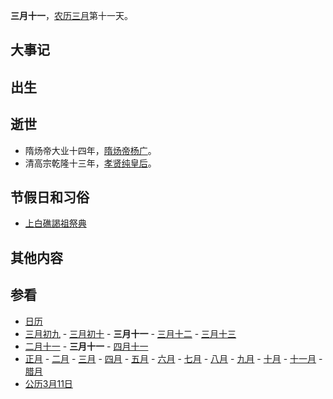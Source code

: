 {{Lunar03Calendar}}
'''三月十一'''，[[农历|农历]][[三月_(农历)|三月]]第十一天。

== 大事记 ==

== 出生 ==

== 逝世 ==
*隋炀帝大业十四年，[[隋炀帝|隋炀帝]][[杨广|杨广]]。
*清高宗乾隆十三年，[[孝贤纯皇后|孝贤纯皇后]]。

== 节假日和习俗 ==
*[[上白礁謁祖祭典|上白礁謁祖祭典]]

== 其他内容 ==

== 参看 ==
*[[历史上的今天|日历]]
*[[三月初九|三月初九]] - [[三月初十|三月初十]] - '''三月十一''' - [[三月十二|三月十二]] - [[三月十三|三月十三]] 
*[[二月十一|二月十一]] - '''三月十一''' - [[四月十一|四月十一]]
*[[正月|正月]] - [[二月_(农历)|二月]] - [[三月_(农历)|三月]] - [[四月_(农历)|四月]] - [[五月_(农历)|五月]] - [[六月_(农历)|六月]] - [[七月_(农历)|七月]] - [[八月_(农历)|八月]] - [[九月_(农历)|九月]] - [[十月_(农历)|十月]] - [[十一月_(农历)|十一月]] - [[腊月|腊月]]
*[[公历|公历]][[3月11日|3月11日]]